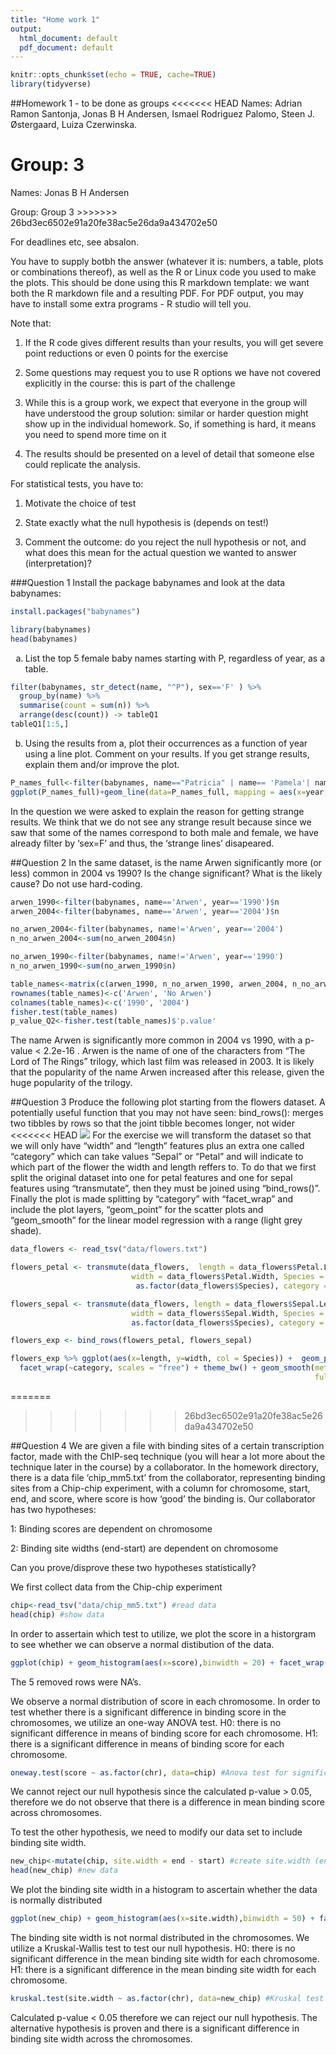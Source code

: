 ```yaml
---
title: "Home work 1"
output:
  html_document: default
  pdf_document: default
---
```


```r
knitr::opts_chunk$set(echo = TRUE, cache=TRUE)
library(tidyverse)
```

##Homework 1 - to be done as groups
<<<<<<< HEAD
Names: Adrian Ramon Santonja, Jonas B H Andersen, Ismael Rodriguez Palomo, Steen J. Østergaard, Luiza Czerwinska.


Group: 3
=======
Names: Jonas B H Andersen

Group: Group 3
>>>>>>> 26bd3ec6502e91a20fe38ac5e26da9a434702e50

For deadlines etc, see absalon. 

You have to supply botbh the answer (whatever it is: numbers, a table, plots or combinations thereof), as well as the R or Linux code you used to make the plots. This should be done using this R markdown template: we want both the R markdown file and a resulting PDF. For PDF output, you may have to install some extra programs - R studio will tell you. 

Note that:

1. If the R code gives different results than your results, you will get severe point reductions or even 0 points for the exercise

2. Some questions may request you to use R options we have not covered explicitly in the course: this is part of the challenge

3. While this is a group work, we expect that everyone in the group will have understood the group solution: similar or harder question might show up in the individual homework. So, if something is hard, it means you need to spend more time on it

4. The results should be presented on a level of detail that someone else could replicate the analysis. 

For statistical tests, you have to:

1) Motivate the choice of test 

2) State exactly what the null hypothesis is (depends on test!)

3) Comment the outcome: do you reject the null hypothesis or not, and what does this mean for the actual question we wanted to answer (interpretation)?


###Question 1
Install the package babynames and look at the data babynames:

```r
install.packages("babynames")
```
```r
library(babynames)
head(babynames)
```

a) List the top 5 female baby names starting with P, regardless of year, as a table. 

```r
filter(babynames, str_detect(name, "^P"), sex=='F' ) %>% 
  group_by(name) %>% 
  summarise(count = sum(n)) %>% 
  arrange(desc(count)) -> tableQ1
tableQ1[1:5,]
```


b) Using the results from a, plot their occurrences as a function of year using a line plot.  Comment on your results. If you get strange results, explain them and/or improve the plot.

```r
P_names_full<-filter(babynames, name=="Patricia" | name== 'Pamela'| name== 'Phyllis'| name== 'Peggy'| name=='Paula' , sex=='F')
ggplot(P_names_full)+geom_line(data=P_names_full, mapping = aes(x=year, y=n, col=name))

```
In the question we were asked to explain the reason for getting strange results. We think that we do not see any strange result because since we saw that some of the names correspond to both male and female, we have already filter by 'sex=F' and thus, the 'strange lines' disapeared. 


##Question 2
In the same dataset, is the name Arwen significantly more (or less) common in 2004 vs 1990? Is the change significant? What is the likely cause? Do not use hard-coding. 

```r
arwen_1990<-filter(babynames, name=='Arwen', year=='1990')$n
arwen_2004<-filter(babynames, name=='Arwen', year=='2004')$n

no_arwen_2004<-filter(babynames, name!='Arwen', year=='2004')
n_no_arwen_2004<-sum(no_arwen_2004$n)

no_arwen_1990<-filter(babynames, name!='Arwen', year=='1990')
n_no_arwen_1990<-sum(no_arwen_1990$n)

table_names<-matrix(c(arwen_1990, n_no_arwen_1990, arwen_2004, n_no_arwen_2004), nrow = 2)
rownames(table_names)<-c('Arwen', 'No Arwen')
colnames(table_names)<-c('1990', '2004')
fisher.test(table_names)
p_value_Q2<-fisher.test(table_names)$'p.value'
```


The name Arwen is significantly more common in 2004 vs 1990, with a p-value < 2.2e-16 . Arwen is the name of one of the characters from "The Lord of The Rings" trilogy, which last film was released in 2003. It is likely that the popularity of the name Arwen increased after this release, given the huge popularity of the trilogy. 


##Question 3
Produce the following plot starting from the flowers dataset. A potentially useful function that you may not have seen: bind_rows():  merges two tibbles by rows so that the joint tibble  becomes longer, not wider
<<<<<<< HEAD
![](example.png)
For the exercise we will transform the dataset so that we will only have "width" and "length" features plus an extra one called "category" which can take values "Sepal" or "Petal" and will indicate to which part of the flower the width and length reffers to. To do that we first split the original dataset into one for petal features and one for sepal features using "transmutate", then they must be joined using "bind_rows()". Finally the plot is made splitting by "category" with "facet_wrap" and include the plot layers, "geom_point" for the scatter plots and "geom_smooth" for the linear model regression with a range (light grey shade).

```r
data_flowers <- read_tsv("data/flowers.txt")

flowers_petal <- transmute(data_flowers,  length = data_flowers$Petal.Length, 
                           width = data_flowers$Petal.Width, Species = 
                            as.factor(data_flowers$Species), category = "Petal")

flowers_sepal <- transmute(data_flowers, length = data_flowers$Sepal.Length, 
                           width = data_flowers$Sepal.Width, Species = 
                           as.factor(data_flowers$Species), category = "Sepal")

flowers_exp <- bind_rows(flowers_petal, flowers_sepal)

flowers_exp %>% ggplot(aes(x=length, y=width, col = Species)) +  geom_point() + 
  facet_wrap(~category, scales = "free") + theme_bw() + geom_smooth(method = "lm", 
                                                                    fullrange = TRUE)
```
=======

>>>>>>> 26bd3ec6502e91a20fe38ac5e26da9a434702e50


##Question 4
We are given a file with binding sites of a certain transcription factor, made with the ChIP-seq technique (you will hear a lot more about the technique later in the course) by a collaborator. 
In the homework directory, there is a data file 'chip_mm5.txt' from the collaborator, representing binding sites from a Chip-chip experiment, with a column for  chromosome, start, end, and score, where score is how 'good' the binding is. Our collaborator has two hypotheses:

1: Binding scores are dependent on chromosome

2: Binding site widths (end-start) are dependent on chromosome

Can you prove/disprove these two hypotheses statistically?



We first collect data from the Chip-chip experiment

```r
 
chip<-read_tsv("data/chip_mm5.txt") #read data
head(chip) #show data

```

In order to assertain which test to utilize, we plot the score in a historgram to see whether we can observe a normal distibution of the data.

```r
 
ggplot(chip) + geom_histogram(aes(x=score),binwidth = 20) + facet_wrap(~chr) + theme_bw() # plot distribution of scores across each chromosome

```

The 5 removed rows were NA's.

We observe a normal distribution of score in each chromosome. In order to test whether there is a significant difference in binding score in the chromosomes, we utilize an one-way ANOVA test.
H0: there is no significant difference in means of binding score for each chromosome. 
H1: there is a significant difference in means of binding score for each chromosome. 

```r

oneway.test(score ~ as.factor(chr), data=chip) #Anova test for significance difference between score values across chromosomes

```



We cannot reject our null hypothesis since the calculated p-value > 0.05, therefore we do not observe that there is a difference in mean binding score across chromosomes.

To test the other hypothesis, we need to modify our data set to include binding site width.

```r

new_chip<-mutate(chip, site.width = end - start) #create site.width (end - start)
head(new_chip) #new data

```

We plot the binding site width in a histogram to ascertain whether the data is normally distributed

```r

ggplot(new_chip) + geom_histogram(aes(x=site.width),binwidth = 50) + facet_wrap(~chr) + theme_bw() # plot distribution of site width across each chromosome. Not a normal distribution

```

The binding site width is not normal distributed in the chromosomes. We utilize a Kruskal-Wallis test to test our null hypothesis.
H0: there is no significant difference in the mean binding site width for each chromosome. 
H1: there is a significant difference in the mean binding site width for each chromosome. 

```r

kruskal.test(site.width ~ as.factor(chr), data=new_chip) #Kruskal test for significance difference between site width across chromosomes

```

Calculated p-value < 0.05 therefore we can reject our null hypothesis. The alternative hypothesis is proven and there is a significant difference in binding site width across the chromosomes.












